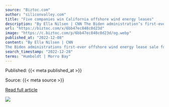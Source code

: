 ```yaml
---
source: "Biztoc.com"
author: "siliconvalley.com"
title: "Five companies win California offshore wind energy leases"
description: "By Ella Nilsen | CNN The Biden administration’s first-ever offshore wind energy lease sale for federal waters off the West Coast generated more than $750 million, as energy companies competed for five areas that could eventually be home to massive floating wi…"
url: "https://biztoc.com/x/6bb47ec848c0d23d"
image: "https://c.biztoc.com/p/6bb47ec848c0d23d/og.webp"
published_at: "2022-12-08"
content: "By Ella Nilsen | CNN
The Biden administrations first-ever offshore wind energy lease sale for federal waters off the West Coast generated more than $750 million, as energy companies competed for fiv… [+1023 chars]"
search_timestamp: "2022-12-28"
terms: "Humboldt | Morro Bay"
---
```



Published: {{< meta published_at >}}


Source: {{< meta source >}}


[Read full article]({{< meta url >}})



![](`r rmarkdown::metadata$image[1]`)
